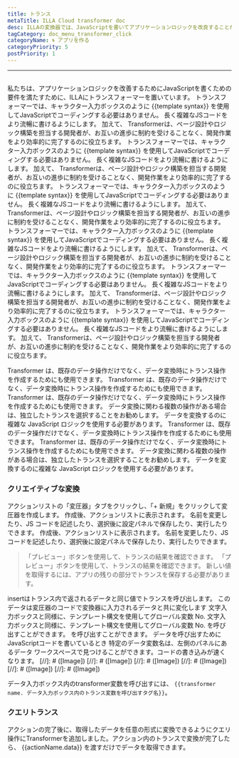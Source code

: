 ```yaml
---
title: トランス
metaTitle: ILLA Cloud transformer doc
desc: ILLAの変換器では、JavaScriptを書いてアプリケーションロジックを改良することができます。
tagCategory: doc_menu_transformer_click
categoryName: 🌀 アプリを作る
categoryPriority: 5
postPriority: 1
---
```


* * *

## <h2 hidden>トランス</h2>

私たちは、アプリケーションロジックを改善するためにJavaScriptを書くための要件を満たすために、ILLAにトランスフォーマーを置いています。 トランスフォーマーでは、キャラクター入力ボックスのように {{template syntax}} を使用してJavaScriptでコーディングする必要はありません。 長く複雑なJSコードをより流暢に書けるようにします。 加えて、 Transformerは、ページ設計やロジック構築を担当する開発者が、お互いの進歩に制約を受けることなく、開発作業をより効率的に完了するのに役立ちます。 トランスフォーマーでは、キャラクター入力ボックスのように {{template syntax}} を使用してJavaScriptでコーディングする必要はありません。 長く複雑なJSコードをより流暢に書けるようにします。 加えて、 Transformerは、ページ設計やロジック構築を担当する開発者が、お互いの進歩に制約を受けることなく、開発作業をより効率的に完了するのに役立ちます。 トランスフォーマーでは、キャラクター入力ボックスのように {{template syntax}} を使用してJavaScriptでコーディングする必要はありません。 長く複雑なJSコードをより流暢に書けるようにします。 加えて、 Transformerは、ページ設計やロジック構築を担当する開発者が、お互いの進歩に制約を受けることなく、開発作業をより効率的に完了するのに役立ちます。 トランスフォーマーでは、キャラクター入力ボックスのように {{template syntax}} を使用してJavaScriptでコーディングする必要はありません。 長く複雑なJSコードをより流暢に書けるようにします。 加えて、 Transformerは、ページ設計やロジック構築を担当する開発者が、お互いの進歩に制約を受けることなく、開発作業をより効率的に完了するのに役立ちます。 トランスフォーマーでは、キャラクター入力ボックスのように {{template syntax}} を使用してJavaScriptでコーディングする必要はありません。 長く複雑なJSコードをより流暢に書けるようにします。 加えて、 Transformerは、ページ設計やロジック構築を担当する開発者が、お互いの進歩に制約を受けることなく、開発作業をより効率的に完了するのに役立ちます。 トランスフォーマーでは、キャラクター入力ボックスのように {{template syntax}} を使用してJavaScriptでコーディングする必要はありません。 長く複雑なJSコードをより流暢に書けるようにします。 加えて、 Transformerは、ページ設計やロジック構築を担当する開発者が、お互いの進歩に制約を受けることなく、開発作業をより効率的に完了するのに役立ちます。

Transformer は、既存のデータ操作だけでなく、データ変換時にトランス操作を作成するためにも使用できます。 Transformer は、既存のデータ操作だけでなく、データ変換時にトランス操作を作成するためにも使用できます。 Transformer は、既存のデータ操作だけでなく、データ変換時にトランス操作を作成するためにも使用できます。 データ変換に関わる複数の操作がある場合は、独立したトランスを選択することをお勧めします。 データを変換するのに複雑な JavaScript ロジックを使用する必要があります。 Transformer は、既存のデータ操作だけでなく、データ変換時にトランス操作を作成するためにも使用できます。 Transformer は、既存のデータ操作だけでなく、データ変換時にトランス操作を作成するためにも使用できます。 データ変換に関わる複数の操作がある場合は、独立したトランスを選択することをお勧めします。 データを変換するのに複雑な JavaScript ロジックを使用する必要があります。

### クリエイティブな変換

アクションリストの「変圧器」タブをクリックし、「+ 新規」をクリックして変圧器を作成します。 作成後、アクションリストに表示されます。 名前を変更したり、JS コードを記述したり、選択後に設定パネルで保存したり、実行したりできます。 作成後、アクションリストに表示されます。 名前を変更したり、JS コードを記述したり、選択後に設定パネルで保存したり、実行したりできます。

> 「プレビュー」ボタンを使用して、トランスの結果を確認できます。 「プレビュー」ボタンを使用して、トランスの結果を確認できます。 新しい値を取得するには、アプリの残りの部分でトランスを保存する必要があります。

insertはトランス内で返されるデータと同じ値でトランスを呼び出します。 このデータは変圧器のコードで変換器に入力されるデータと共に変化します 文字入力ボックスと同様に、テンプレート構文を使用してグローバル変数 No. 文字入力ボックスと同様に、テンプレート構文を使用してグローバル変数 No. を呼び出すことができます。 を呼び出すことができます。 データを呼び出すためにJavaScriptコードを書いているとき 特定のデータ変数名は、左側のパネルにあるデータ ワークスペースで見つけることができます。コードの書き込みが速くなります。
[//]\: # ([Image])
[//]\: # ([Image])
[//]\: # ([Image])
[//]\: # ([Image])
[//]\: # ([Image])
[//]\: # ([Image])

データ入力ボックス内のtransformer変数を呼び出すには、 `{{transformer name. データ入力ボックス内のトランス変数を呼び出すタグ名}}`。

### クエリトランス

アクションの完了後に、取得したデータを任意の形式に変換できるようにクエリ操作にTransformerを追加しました。アクション内のトランスで変換が完了したら、 {{actionName.data}} を渡すだけでデータを取得できます。
